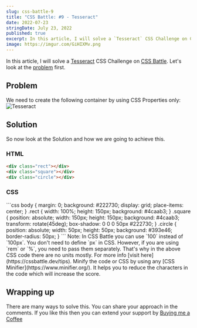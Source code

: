 ```yaml
---
slug: css-battle-9
title: "CSS Battle: #9 - Tesseract"
date: 2022-07-23
stringDate: July 23, 2022
published: true
excerpt: In this article, I will solve a `Tesseract` CSS Challenge on CSS Battle.
image: https://imgur.com/GiHIXMv.png
---
```




In this article, I will solve a [Tesseract](https://cssbattle.dev/play/9) CSS Challenge on [CSS Battle](https://cssbattle.dev/). Let's look at the [problem](https://cssbattle.dev/play/9) first.

## Problem 

We need to create the following container by using CSS Properties only:
![Tesseract](https://cssbattle.dev/targets/9.png)

## Solution

So now look at the Solution and how we are going to achieve this. 


<YouTube id="sXfOKCzN_D8" />

### HTML

<CodeTitle title="index.html" lang="html"/>

```html
<div class="rect"></div>
<div class="square"></div>
<div class="circle"></div>
```


### CSS


<CodeTitle title="styles.css" lang="css"/>
```css
body {
  margin: 0;
  background: #222730;
  display: grid;
  place-items: center;
}
.rect {
  width: 100%;
  height: 150px;
  background: #4caab3;
}
.square {
  position: absolute;
  width: 150px;
  height: 150px;
  background: #4caab3;
  transform: rotate(45deg);
  box-shadow: 0 0 0 50px #222730;
}
.circle {
  position: absolute;
  width: 50px;
  height: 50px;
  background: #393e46;
  border-radius: 50px;
}
```


<Tip id="1">
  Note: In CSS Battle you can use `100` instead of `100px`. You don't need to define `px` in CSS. However, if you are using `rem` or `%`, you need to pass them separately. That's why in the above CSS code there are no units mostly. For more info [visit here](https://cssbattle.dev/tips).
</Tip>

<Tip id="2">
  Minify the code or CSS by using any [CSS Minifier](https://www.minifier.org/). It helps you to reduce the characters in the code which will increase the score.
</Tip>

## Wrapping up
There are many ways to solve this. You can share your approach in the comments. If you like this then you can extend your support by [Buying me a Coffee](https://buymeacoffee.com/j471n)


<NextAndPreviousButton
  prevHref="/blogs/css-battle-8"
  prevTitle="CSS Battle: #8 - Forking Crazy"
  nextHref="/blogs/css-battle-10"
  nextTitle="CSS Battle: #10 - Cloaked Spirits"
/>